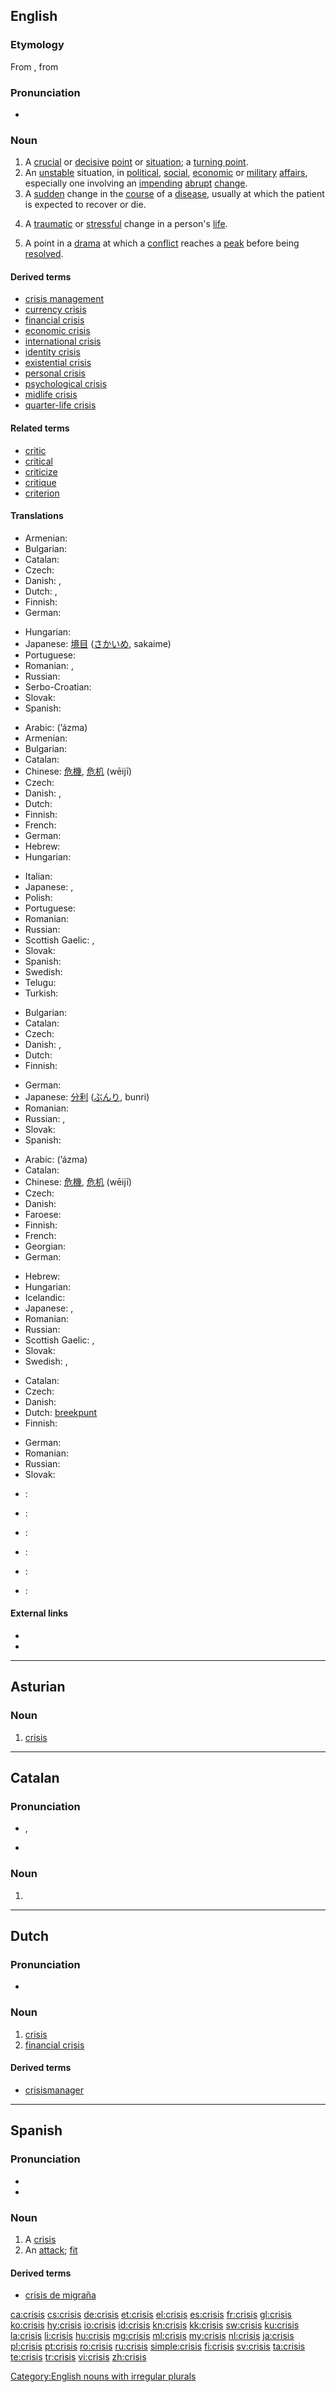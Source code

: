 ==English==
{{wikipedia|dab=Crisis (disambiguation)|mul=Crisis}}

===Etymology===
From {{etyl|grc|en}} {{term|κρίσις|sc=polytonic|tr=krisis||a separating, power of distinguishing, decision, choice, election, judgment, dispute|lang=grc}}, from {{term|κρίνω|sc=polytonic|tr=krinō||pick out, choose, decide, judge|lang=grc}}

===Pronunciation===
* {{audio|En-us-crisis.ogg|Audio (US)}}

===Noun===
{{en-noun|crises}}

# A [[crucial]] or [[decisive]] [[point]] or [[situation]]; a [[turning point]].
# An [[unstable]] situation, in [[political]], [[social]], [[economic]] or [[military]] [[affair]]s, especially one involving an [[impending]] [[abrupt]] [[change]].
# A [[sudden]] change in the [[course]] of a [[disease]], usually at which the patient is expected to recover or die.
# {{context|psychology|lang=en}} A [[traumatic]] or [[stressful]] change in a person's [[life]].
# {{context|drama|lang=en}} A point in a [[drama]] at which a [[conflict]] reaches a [[peak]] before being [[resolved]].

====Derived terms====
* [[crisis management]]
* [[currency crisis]]
* [[financial crisis]]
* [[economic crisis]]
* [[international crisis]]
* [[identity crisis]]
* [[existential crisis]]
* [[personal crisis]]
* [[psychological crisis]]
* [[midlife crisis]]
* [[quarter-life crisis]]

====Related terms====
* [[critic]]
* [[critical]]
* [[criticize]]
* [[critique]]
* [[criterion]]

====Translations====
{{trans-top|crucial or decisive point or situation; a turning point}}
* Armenian: {{t-|hy|ճգնաժամ|tr=č̣gnažam}}
* Bulgarian: {{t+|bg|криза|f}}
* Catalan: {{t-|ca|crisi|f}}
* Czech: {{t-|cs|rozhodující}} {{t+|cs|okamžik|m}}
* Danish: {{t-|da|vendepunkt|n}}, {{t-|da|krise|c}}
* Dutch: {{t+|nl|crisis|f}}, {{t-|nl|keerpunt|n}}
* Finnish: {{t+|fi|kriisi}}
* German: {{t+|de|Krise|f}}
{{trans-mid}}
* Hungarian: {{t+|hu|krízis}}
* Japanese: [[境目]] ([[さかいめ]], sakaime)
* Portuguese: {{t+|pt|crise|f}}
* Romanian: {{t-|ro|moment crucial|n}}, {{t-|ro|toi|n}}
* Russian: {{t+|ru|кризис|m|tr=krízis}}
* Serbo-Croatian: {{t|sh|prekretnica|f}}
* Slovak: {{t-|sk|rozhodujúci}} {{t-|sk|okamih|m}}
* Spanish: {{t+|es|crisis|f}}
{{trans-bottom}}

{{trans-top|unstable situation in political, social, economic or military affairs}}
* Arabic: {{Arab|[[أزمة]]}} (ʼázma) {{f}}
* Armenian: {{t-|hy|ճգնաժամ|tr=č̣gnažam}}
* Bulgarian: {{t+|bg|криза|f}}
* Catalan: {{t-|ca|crisi|f}}
* Chinese: [[危機]], [[危机]] (wēijī)
* Czech: {{t-|cs|krize|f}}
* Danish: {{t-|da|krisetilstand|c}}, {{t-|da|krise|c}}
* Dutch: {{t+|nl|crisis|f}}
* Finnish: {{t+|fi|kriisi}}
* French: {{t+|fr|crise|f}}
* German: {{t+|de|Krise|f}}
* Hebrew: {{t-|he|משבר|m|tr=mashber}}
* Hungarian: {{t+|hu|válság}}
{{trans-mid}}
* Italian: {{t+|it|crisi|f}}
* Japanese: {{t+|ja|危機|tr=[[きき]], kiki}} , {{t-|ja|クライシス|tr=kuraishisu}}
* Polish: {{t+|pl|kryzys}}
* Portuguese: {{t+|pt|crise|f}}
* Romanian: {{t-|ro|criză|f}}
* Russian: {{t+|ru|кризис|m|tr=krízis}}
* Scottish Gaelic: {{t-|gd|èiginn|f}}, {{t-|gd|gàbhadh|m}}
* Slovak: {{t-|sk|kríza|f}}
* Spanish: {{t+|es|crisis|f}}
* Swedish: {{t+|sv|kris}}
* Telugu: {{t-|te|సంక్షోభం|tr=sankshObham}}
* Turkish: {{t+|tr|kriz}}
{{trans-bottom}}

{{trans-top|sudden change in the course of a disease}}
* Bulgarian: {{t+|bg|криза|f}}
* Catalan: {{t-|ca|crisi|f}}
* Czech: {{t-|cs|krize|f}}
* Danish: {{t-|da|vendepunkt|n}}, {{t-|da|krise|c}}
* Dutch: {{t+|nl|crisis|f}}
* Finnish: {{t+|fi|kriisi}}
{{trans-mid}}
* German: {{t+|de|Krise|f}}
* Japanese: [[分利]] ([[ぶんり]], bunri)
* Romanian: {{t-|ro|criză|f}}
* Russian: {{t+|ru|кризис|m|tr=krízis}}, {{t+|ru|криз|m|tr=kriz}}
* Slovak: {{t-|sk|kríza|f}}
* Spanish: {{t+|es|crisis|f}}
{{trans-bottom}}

{{trans-top|traumatic or stressful change in a person's life}}
* Arabic: {{Arab|[[أزمة]]}} (ʼázma) {{f}}
* Catalan: {{t-|ca|crisi|f}}
* Chinese: [[危機]], [[危机]] (wēijī)
* Czech: {{t-|cs|krize|f}}
* Danish: {{t-|da|krise|c}}
* Faroese: {{t-|fo|kreppa|f}}
* Finnish: {{t+|fi|kriisi}}
* French: {{t+|fr|crise|f}}
* Georgian: {{t-|ka|კრიზისი|tr=krizisi|sc=Geor}}
* German: {{t+|de|Krise|f}}
{{trans-mid}}
* Hebrew: {{t-|he|משבר|m|tr=mashber}}
* Hungarian: {{t+|hu|krízis}}
* Icelandic: {{t+|is|kreppa}}
* Japanese: {{t+|ja|危機|tr=[[きき]], kiki}} , {{t-|ja|クライシス|tr=kuraishisu}}
* Romanian: {{t-|ro|criză|f}}
* Russian: {{t+|ru|кризис|m|tr=krízis}}
* Scottish Gaelic: {{t-|gd|èiginn|f}}, {{t-|gd|gàbhadh|m}}
* Slovak: {{t-|sk|kríza|f}}
* Swedish: {{t+|sv|kris}},  {{t-|sv|livskris}}
{{trans-bottom}}

{{trans-top|point in a drama at which a conflict reaches a peak before being resolved}}
* Catalan: {{t-|ca|crisi|f}}
* Czech: {{t-|cs|krize|f}}
* Danish: {{t-|da|krise|c}}
* Dutch: [[breekpunt]] {{n}}
* Finnish: {{t+|fi|kriisi}}
{{trans-mid}}
* German: {{t+|de|Krise|f}}
* Romanian: {{t-|ro|criză|f}}
* Russian: {{t+|ru|кризис|m|tr=krízis}}
* Slovak: {{t-|sk|kríza|f}}
{{trans-bottom}}

{{checktrans-top}}
* {{ttbc|eo}}: {{t-|eo|krizo}}
* {{ttbc|el}}: {{t+|el|κρίση|f|tr=krisi}}
* {{ttbc|it}}: {{t+|it|crisi|f}}
{{trans-mid}}
* {{ttbc|no}}: {{t-|no|krise}}
* {{ttbc|pt}}: {{t+|pt|crise|f}}
* {{ttbc|sv}}: {{t+|sv|kris|c}}
{{trans-bottom}}

====External links====
* {{R:Webster 1913}}
* {{R:Century 1911}}

[[Category:English nouns with irregular plurals]]

----

==Asturian==

===Noun===
{{ast-noun|f|crisis}}

# [[crisis#English|crisis]]

----

==Catalan==

===Pronunciation===
* {{IPA|/ˈkɾizis/|lang=ca}}, {{X-SAMPA|/"k4izis/}}
* {{rhymes|izis|lang=ca}}

===Noun===
{{ca-noun-form}}

# {{plural of|crisi|lang=ca|nocat=1}}

----

==Dutch==

===Pronunciation===
* {{audio|Nl-crisis.ogg|audio}}

===Noun===
{{nl-noun|f|crises|pl2=crisissen|crisisje}}

# [[#English|crisis]]
# [[financial crisis]]

====Derived terms====
* [[crisismanager]] {{m}}

----

==Spanish==

===Pronunciation===
* {{IPA|/ˈkɾisis/|lang=es}}
* {{audio|Es-crisis-Ar-Rosario.ogg|Audio (Argentina)}}

===Noun===
{{es-noun|f|pl=crisis}}

# A [[#English|crisis]]
# An [[attack#Noun|attack]]; [[fit#Noun_2|fit]]

====Derived terms====

* [[crisis de migraña]] {{f}}

[[ca:crisis]]
[[cs:crisis]]
[[de:crisis]]
[[et:crisis]]
[[el:crisis]]
[[es:crisis]]
[[fr:crisis]]
[[gl:crisis]]
[[ko:crisis]]
[[hy:crisis]]
[[io:crisis]]
[[id:crisis]]
[[kn:crisis]]
[[kk:crisis]]
[[sw:crisis]]
[[ku:crisis]]
[[la:crisis]]
[[li:crisis]]
[[hu:crisis]]
[[mg:crisis]]
[[ml:crisis]]
[[my:crisis]]
[[nl:crisis]]
[[ja:crisis]]
[[pl:crisis]]
[[pt:crisis]]
[[ro:crisis]]
[[ru:crisis]]
[[simple:crisis]]
[[fi:crisis]]
[[sv:crisis]]
[[ta:crisis]]
[[te:crisis]]
[[tr:crisis]]
[[vi:crisis]]
[[zh:crisis]]